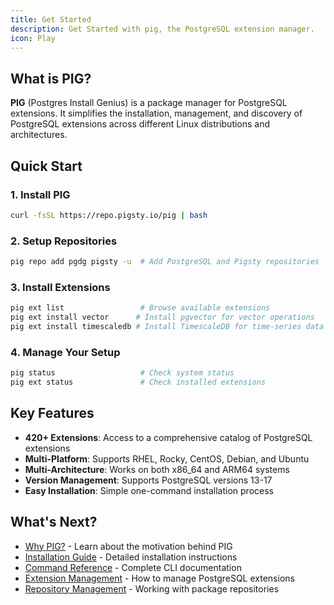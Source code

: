 ```yaml
---
title: Get Started
description: Get Started with pig, the PostgreSQL extension manager.
icon: Play
---
```


## What is PIG?

**PIG** (Postgres Install Genius) is a package manager for PostgreSQL extensions. It simplifies the installation, management, and discovery of PostgreSQL extensions across different Linux distributions and architectures.

## Quick Start

### 1. Install PIG

```bash
curl -fsSL https://repo.pigsty.io/pig | bash
```

### 2. Setup Repositories

```bash
pig repo add pgdg pigsty -u  # Add PostgreSQL and Pigsty repositories
```

### 3. Install Extensions

```bash
pig ext list                 # Browse available extensions
pig ext install vector      # Install pgvector for vector operations
pig ext install timescaledb # Install TimescaleDB for time-series data
```

### 4. Manage Your Setup

```bash
pig status                   # Check system status
pig ext status               # Check installed extensions
```

## Key Features

- **420+ Extensions**: Access to a comprehensive catalog of PostgreSQL extensions
- **Multi-Platform**: Supports RHEL, Rocky, CentOS, Debian, and Ubuntu
- **Multi-Architecture**: Works on both x86_64 and ARM64 systems
- **Version Management**: Supports PostgreSQL versions 13-17
- **Easy Installation**: Simple one-command installation process

## What's Next?

- [Why PIG?](./why) - Learn about the motivation behind PIG
- [Installation Guide](./install) - Detailed installation instructions
- [Command Reference](./pig) - Complete CLI documentation
- [Extension Management](./ext) - How to manage PostgreSQL extensions
- [Repository Management](./repo) - Working with package repositories
